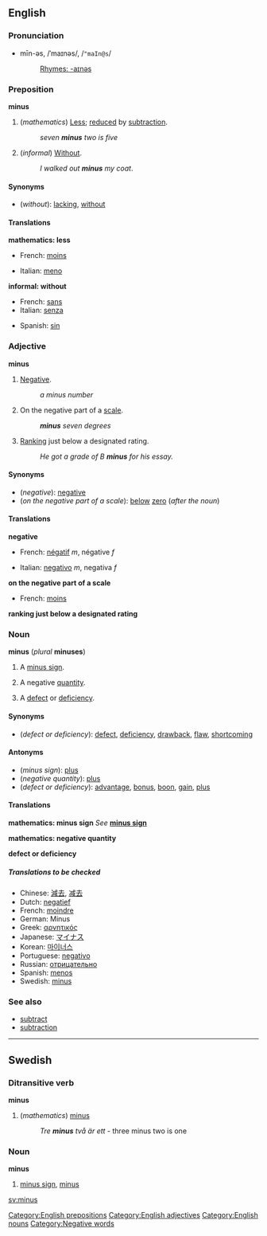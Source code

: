 ==English==
===Pronunciation===
*mīn-əs, /ˈmaɪnəs/, /<tt>"maIn@s</tt>/
*:[[Rhymes:English:-aɪnəs|Rhymes: -aɪnəs]]

===Preposition===
'''minus'''

#(''mathematics'') [[Less]]; [[reduce]]d by [[subtraction]].
#:''seven '''minus''' two is five''
#(''informal'') [[Without]].
#:''I walked out '''minus''' my coat''.

====Synonyms====
*(''without''): [[lacking]], [[without]]

====Translations====

'''mathematics: less'''
{{top}}
*French: [[moins]]
{{mid}}
*Italian: [[meno]]
{{bottom}}

'''informal: without'''
{{top}}
*French: [[sans]]
*Italian: [[senza]]
{{mid}}
*Spanish: [[sin#Spanish|sin]]
{{bottom}}

===Adjective===
'''minus'''

#{{mathematics}} [[Negative]].
#:''a minus number''
#On the negative part of a [[scale]].
#:'''''minus''' seven degrees''
#[[Rank]]ing just below a designated rating.
#:''He got a grade of B '''minus''' for his essay.''

====Synonyms====
*(''negative''): [[negative]]
*(''on the negative part of a scale''): [[below]] [[zero]] (''after the noun'')

====Translations====

'''negative'''
{{top}}
*French: [[négatif]] ''m'', négative ''f''
{{mid}}
*Italian: [[negativo#Italian|negativo]] ''m'', negativa ''f''
{{bottom}}

'''on the negative part of a scale'''
{{top}}
*French: [[moins]]
{{mid}}
{{bottom}}

'''ranking just below a designated rating'''
{{top}}
{{mid}}
{{bottom}}

===Noun===
'''minus''' (''plural'' '''minuses''')

#{{mathematics}} A [[minus sign]].
#{{mathematics}} A negative [[quantity]].
#A [[defect]] or [[deficiency]].

====Synonyms====
*(''defect or deficiency''): [[defect]], [[deficiency]], [[drawback]], [[flaw]], [[shortcoming]]

====Antonyms====
*(''minus sign''): [[plus]]
*(''negative quantity''): [[plus]]
*(''defect or deficiency''): [[advantage]], [[bonus]], [[boon]], [[gain]], [[plus]]

====Translations====

'''mathematics: minus sign'''
''See'' '''[[minus sign]]'''

'''mathematics: negative quantity'''
{{top}}
{{mid}}
{{bottom}}

'''defect or deficiency'''
{{top}}
{{mid}}
{{bottom}}

=====Translations to be checked=====
<!--Remove this section once all of the translations below have been moved into the tables above.-->
{{checktrans}}

*Chinese: [[減去]], [[减去]]
*Dutch: [[negatief]]
*French: [[moindre]]<!--this means "least", not "minus"-->
*German: Minus
*Greek: [[αρνητικός]]
*Japanese: [[マイナス]]
*Korean: [[마이너스]]
*Portuguese: [[negativo#Portuguese|negativo]]
*Russian: [[отрицательно]]
*Spanish: [[menos]]
*Swedish: [[minus#Swedish|minus]]

===See also===
*[[subtract]]
*[[subtraction]]

----
==Swedish==
===Ditransitive verb===
'''minus'''

#(''mathematics'') [[minus#English|minus]]
#:''Tre '''minus''' två är ett'' - three minus two is one

===Noun===
'''minus'''

#[[minus sign]], [[minus#English|minus]]

[[Category:English prepositions]]
[[Category:English adjectives]]
[[Category:English nouns]]
[[Category:Negative words]]

[[sv:minus]]